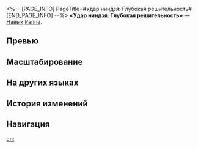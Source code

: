 <%-- [PAGE_INFO]
PageTitle=#Удар ниндзя: Глубокая решительность#
[END_PAGE_INFO] --%>
{{Навык Инфобокс
|Название         = Удар ниндзя: Глубокая решительность
|Изображение      = Навык Удар ниндзя: Глубокая решительность.png
|Персонаж         = Раппа
|Тип              = Навык
|Тэг              = Групповая атака
|УронСтойк        = 10
|ЭнергияГен       = 30
|Энергия          = 
|Длительность     = 
|Описание         = Наносит всем противникам мнимый урон, равный {{Цвет|Выделенный|60%—132%}} от силы атаки Раппы.
|Свойство1        = 
|Масштабирование1 = 
}}
'''«Удар ниндзя: Глубокая решительность»''' — [[Навык]] [[Раппа]].

==Превью==
{{Превью
|Файл = Удар ниндзя: Глубокая решительность Превью
}}

==Масштабирование==
{{Масштабирование навыка
|60%;66%;72%;78%;84%;90%;97.5%;105%;112.5%;120%;126%;132%;138%;144%;150%
}}

==На других языках==
{{На других языках
|en   = Ninja Strike: Rooted Resolute
|zhs  = 忍切•初志贯彻
|zht  = 忍切•初志貫徹
|ja   = {{Rubi|忍切|にんせつ}}・{{Rubi|初志貫徹|しょしかんてつ}}
|ko   = 인절•초지일관
|es   = Corte ninja: Voluntad inquebrantable
|fr   = Frappe ninja&nbsp;: Résolution profonde
|ru   = Удар ниндзя: Глубокая решительность
|th   = Ninja Strike: Rooted Resolute
|vi   = Nhẫn Thiết: Quán Triệt Tín Niệm
|de   = Ninja-Schlag: Von Wort zu Tat
|id   = Ninja Strike: Rooted Resolute
|pt   = Golpe Ninja: Firmeza Enraizada
}}

==История изменений==
{{История изменений|3.5}}

==Навигация==
{{Навык Навбокс|Раппа}}

[[en:]]